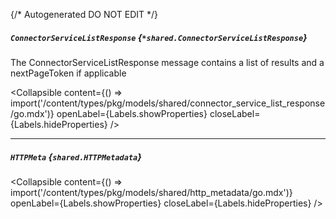 {/* Autogenerated DO NOT EDIT  */}

##### `ConnectorServiceListResponse` *{`*shared.ConnectorServiceListResponse`}*
The ConnectorServiceListResponse message contains a list of results and a nextPageToken if applicable

<Collapsible content={() => import('/content/types/pkg/models/shared/connector_service_list_response/go.mdx')} openLabel={Labels.showProperties} closeLabel={Labels.hideProperties} />


---
##### `HTTPMeta` *{`shared.HTTPMetadata`}*

<Collapsible content={() => import('/content/types/pkg/models/shared/http_metadata/go.mdx')} openLabel={Labels.showProperties} closeLabel={Labels.hideProperties} />



